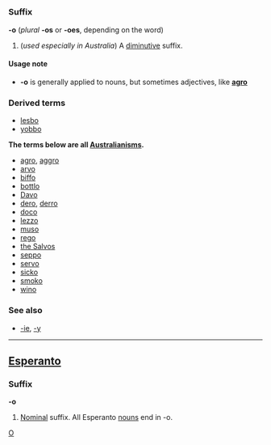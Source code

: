 =={{en}}==
[[Category:English language|O]]
===Suffix===
'''-o''' (''plural'' '''-os''' or '''-oes''', depending on the word)

#(''used especially in Australia'') A [[diminutive]] suffix.

====Usage note====
*'''-o''' is generally applied to nouns, but sometimes adjectives, like '''[[agro]]'''

===Derived terms===
*[[lesbo]]<!-- lesbian -->
*[[yobbo]]<!-- yob -->
'''The terms below are all [[Australianism]]s.'''
*[[agro]], [[aggro]]<!-- aggravation -->
*[[arvo]]<!-- afternoon -->
*[[biffo]]<!-- fighting -->
*[[bottlo]]<!-- bottle shop -->
*[[Davo]]<!-- David, Dave -->
*[[dero]], [[derro]]<!-- derelict, alcoholic, drunk -->
*[[doco]]<!-- documentary -->
*[[lezzo]]<!-- lesbian -->
*[[muso]]<!-- musician -->
*[[rego]]<!-- car registration -->
*[[the Salvos]]<!-- the salvation army -->
*[[seppo]]<!-- "septic tank" = "yank" = american -->
*[[servo]]<!-- service station, petrol station, gas station -->
*[[sicko]]<!-- diminutive? -->
*[[smoko]]<!-- cigarette break -->
*[[wino]]<!-- alcoholic, drunk -->

===See also===
*[[-ie]], [[-y]]

----

==[[Esperanto]]==
===Suffix===
'''-o'''

# [[Nominal]] suffix. All Esperanto [[noun]]s end in -o.
